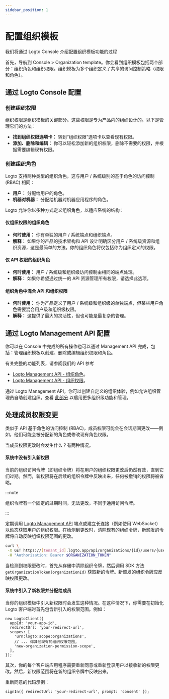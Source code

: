 ```yaml
---
sidebar_position: 1
---
```


# 配置组织模板

我们将通过 Logto Console 介绍配置组织模板功能的过程

首先，导航到 <CloudLink to="/organization-template">Console > Organization template</CloudLink>。你会看到组织模板包括两个部分：组织角色和组织权限。组织模板为多个组织定义了共享的访问控制策略（权限和角色）。

## 通过 Logto Console 配置

### 创建组织权限

组织权限是组织模板的关键部分。这些权限是专为产品内的组织设计的。以下是管理它们的方法：

- **找到组织权限选项卡：** 转到“组织权限”选项卡以查看现有权限。
- **添加、删除和编辑：** 你可以轻松添加新的组织权限，删除不需要的权限，并根据需要编辑现有权限。

### 创建组织角色

Logto 支持两种类型的组织角色，这与用户 / 系统级别的基于角色的访问控制 (RBAC) 相同：

- **用户：** 分配给用户的角色。
- **机器对机器：** 分配给机器对机器应用程序的角色。

Logto 允许你以多种方式定义组织角色，以适应系统的结构：

#### 仅组织权限的组织角色

- **何时使用：** 你有单独的用户 / 系统端点和组织端点。
- **解释：** 如果你的产品的技术架构和 API 设计明确区分用户 / 系统级资源和组织资源，这是最简单的方法。你的组织角色将仅包括你为组织定义的权限。

#### 仅 API 权限的组织角色

- **何时使用：** 用户 / 系统级和组织级访问控制由相同的端点处理。
- **解释：** 如果你希望通过统一的 API 资源管理所有权限，请选择此选项。

#### 组织角色中混合 API 和组织权限

- **何时使用：** 你为产品定义了用户 / 系统级和组织级的单独端点，但某些用户角色需要混合用户级和组织级权限。
- **解释：** 这提供了最大的灵活性，但也可能是最复杂的管理。

## 通过 Logto Management API 配置

你可以在 Console 中完成的所有操作也可以通过 Management API 完成，包括：管理组织模板以创建、删除或编辑组织权限和角色。

有关完整的功能列表，请参阅我们的 API 参考

- [Logto Management API - 组织角色](https://openapi.logto.io/operation/operation-updateorganizationrole)。
- [Logto Management API - 组织权限](https://openapi.logto.io/operation/operation-listorganizationscopes)。

通过 Logto Management API，你可以创建自定义的组织体验，例如允许组织管理员自助创建组织。查看 [此部分](/end-user-flows/organization-experience/) 以启用更多组织级功能和管理。

## 处理成员权限变更

类似于 API 基于角色的访问控制 (RBAC)，成员权限可能会在会话期间更改——例如，他们可能会被分配新的角色或修改现有角色权限。

当成员权限更改时会发生什么？有两种情况。

#### 系统中没有引入新权限

当前的组织访问令牌（即组织令牌）将在用户的组织权限更改后仍然有效，直到它们过期。然而，新权限将在后续的组织令牌中反映出来，任何被撤销的权限将被省略。

:::note

组织令牌有一个固定的过期时间，无法更改，不同于通用访问令牌。

:::

定期调用 [Logto Management API](/integrate-logto/interact-with-management-api/) 端点或建立长连接（例如使用 WebSocket）以动态获取用户的组织权限。在检测到更改时，清除现有的组织令牌，新颁发的令牌将自动反映组织权限范围的更改。

```bash
curl \
 -X GET https://[tenant_id].logto.app/api/organizations/{id}/users/{userId}/scopes \
 -H "Authorization: Bearer $ORGANIZATION_TOKEN"
```

当检测到权限更改时，首先从存储中清除组织令牌，然后调用 SDK 方法 `getOrganizationToken(organizationId)` 获取新的令牌。新颁发的组织令牌应反映权限更改。

#### 系统中引入了新权限并分配给成员

当你的组织模板中引入新权限时会发生这种情况。在这种情况下，你需要在初始化 Logto 客户端时首先包含新引入的权限范围。例如：

```tsx
new LogtoClient({
  appId: 'your-app-id',
  redirectUrl: 'your-redirect-url',
  scopes: [
    'urn:logto:scope:organizations',
    // ... 你其他现有的组织权限范围,
    'new-organization-permission-scope',
  ],
});
```

其次，你的每个客户端应用程序需要重新同意或重新登录用户以接收新的权限更改。然后，新权限范围将在新的组织令牌中反映出来。

重新同意的代码示例：

```tsx
signIn({ redirectUrl: 'your-redirect-url', prompt: 'consent' });
```
